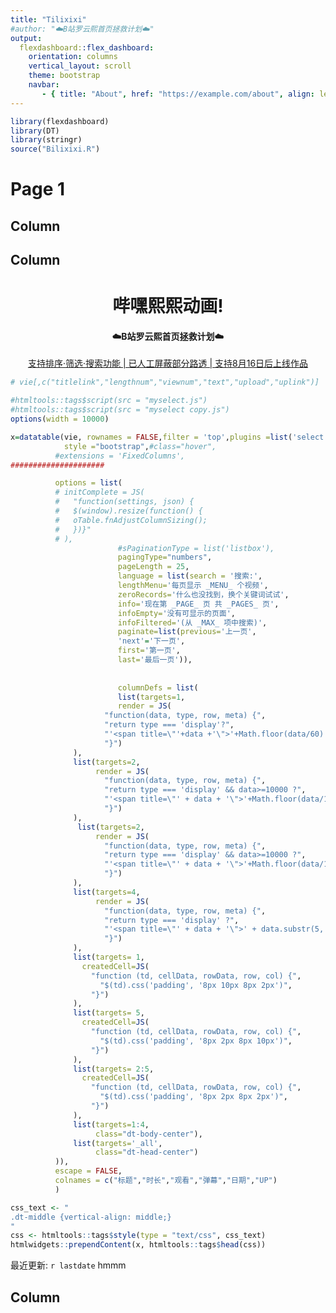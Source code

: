 ```yaml
---
title: "Tilixixi"
#author: "☁️B站罗云熙首页拯救计划☁️"
output: 
  flexdashboard::flex_dashboard:
    orientation: columns
    vertical_layout: scroll
    theme: bootstrap
    navbar:
       - { title: "About", href: "https://example.com/about", align: left }
---
```


<!-- <style> -->

<!-- body { -->
<!--   padding-top:0px -->
<!-- } -->

<!-- .navbar{ -->
<!--   visibility: hidden -->
<!-- } -->

<!-- </style> -->


```r
library(flexdashboard)
library(DT)
library(stringr)
source("Bilixixi.R")
```


Page 1
===================================== 

Column {data-width=200}
-----------------------------------------------------------------------



Column {data-width=650}
-----------------------------------------------------------------------


<center>

<h1> 哔嘿熙熙动画!</h1>
<h4>☁️B站罗云熙首页拯救计划☁️</h4>

[支持排序·筛选·搜索功能 | 已人工屏蔽部分路透 | 支持8月16日后上线作品]("/help.html")

</center>



```r
# vie[,c("titlelink","lengthnum","viewnum","text","upload","uplink")]

#htmltools::tags$script(src = "myselect.js")
#htmltools::tags$script(src = "myselect copy.js")
options(width = 10000)

x=datatable(vie, rownames = FALSE,filter = 'top',plugins =list('select'),
            style ="bootstrap",#class="hover",
          #extensions = 'FixedColumns',
#####################

          options = list(
          # initComplete = JS(
          #   "function(settings, json) {
          #   $(window).resize(function() {
          #   oTable.fnAdjustColumnSizing();
          #   })}"
          # ),
                        #sPaginationType = list('listbox'),
                        pagingType="numbers",
                        pageLength = 25,
                        language = list(search = '搜索:',
                        lengthMenu='每页显示 _MENU_ 个视频',
                        zeroRecords='什么也没找到，换个关键词试试',
                        info='现在第 _PAGE_ 页 共 _PAGES_ 页',
                        infoEmpty='没有可显示的页面',
                        infoFiltered='(从 _MAX_ 项中搜索)',
                        paginate=list(previous='上一页',
                        'next'='下一页',
                        first='第一页',
                        last='最后一页')),
                        
                         
                        columnDefs = list(
                        list(targets=1,
                        render = JS(
                     "function(data, type, row, meta) {",
                     "return type === 'display'?",
                     "'<span title=\"'+data +'\">'+Math.floor(data/60) + '分'+Math.floor(data%60)+'秒</span>' : data;",
                     "}")
              ),
              list(targets=2,
                   render = JS(
                     "function(data, type, row, meta) {",
                     "return type === 'display' && data>=10000 ?",
                     "'<span title=\"' + data + '\">'+Math.floor(data/1000)/10+'万</span>' : data;",
                     "}")
              ),
               list(targets=2,
                   render = JS(
                     "function(data, type, row, meta) {",
                     "return type === 'display' && data>=10000 ?",
                     "'<span title=\"' + data + '\">'+Math.floor(data/1000)/10+'万</span>' : data;",
                     "}")
              ),
              list(targets=4,
                   render = JS(
                     "function(data, type, row, meta) {",
                     "return type === 'display' ?",
                     "'<span title=\"' + data + '\">' + data.substr(5, 12) + '</span>' : data;",
                     "}")
              ),
              list(targets= 1,
                createdCell=JS(
                  "function (td, cellData, rowData, row, col) {",
                    "$(td).css('padding', '8px 10px 8px 2px')",
                  "}")
              ),
              list(targets= 5,
                createdCell=JS(
                  "function (td, cellData, rowData, row, col) {",
                    "$(td).css('padding', '8px 2px 8px 10px')",
                  "}")
              ),
              list(targets= 2:5,
                createdCell=JS(
                  "function (td, cellData, rowData, row, col) {",
                    "$(td).css('padding', '8px 2px 8px 2px')",
                  "}")
              ),
              list(targets=1:4,
                   class="dt-body-center"),
              list(targets='_all',
                   class="dt-head-center")
          )),
          escape = FALSE,
          colnames = c("标题","时长","观看","弹幕","日期","UP")
          )

css_text <- "
.dt-middle {vertical-align: middle;}
"
css <- htmltools::tags$style(type = "text/css", css_text)
htmlwidgets::prependContent(x, htmltools::tags$head(css))

```


最近更新: `r lastdate` hmmm




Column {data-width=200}
-----------------------------------------------------------------------

